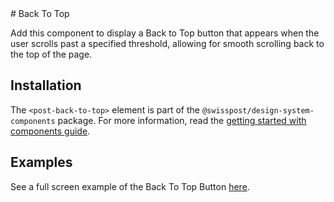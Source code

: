 
<Meta of={BackToTopStories} />

<div className="docs-title">
 # Back To Top

  <nav>
    <link-design of={JSON.stringify(BackToTopStories)}></link-design>
  </nav>
</div>

<p className="lead">
  Add this component to display a Back to Top button that appears when the user scrolls past a
  specified threshold, allowing for smooth scrolling back to the top of the page.
</p>

<Source code={BackToTop} language="html" />

## Installation

The `<post-back-to-top>` element is part of the `@swisspost/design-system-components` package.
For more information, read the [getting started with components guide](/?path=/docs/edfb619b-fda1-4570-bf25-20830303d483--docs).

## Examples

<p>
  See a full screen example of the Back To Top Button
  <a href="?path=%2Fstory%2F1a1b4cab-d0a8-4b01-bd85-b70e18668cb5--default&amp;full=true">here</a>.
</p>
